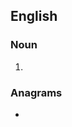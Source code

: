 {{also|Varvels}}
==English==

===Noun===
{{head|en|noun form}}

# {{plural of|en|varvel}}

===Anagrams===
* {{anagrams|en|a=aelrsvv|valvers}}
